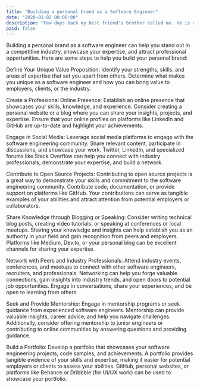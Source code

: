 ```yaml
---
title: "Building a personal brand as a Software Engineer"
date: "2020-01-02 00:00:00"
description: "Few days back my best friend's brother called me. He is a non-tech guy and needed a website for his new business. I was happy and in good mood on that day, had some free time for next few days. I said yes and took the work. I started working on it. However the next day I got some terrible news and went emotionally down"
paid: false
---
```


Building a personal brand as a software engineer can help you stand out in a competitive industry, showcase your expertise, and attract professional opportunities. Here are some steps to help you build your personal brand:

Define Your Unique Value Proposition: Identify your strengths, skills, and areas of expertise that set you apart from others. Determine what makes you unique as a software engineer and how you can bring value to employers, clients, or the industry.

Create a Professional Online Presence: Establish an online presence that showcases your skills, knowledge, and experience. Consider creating a personal website or a blog where you can share your insights, projects, and expertise. Ensure that your online profiles on platforms like LinkedIn and GitHub are up-to-date and highlight your achievements.

Engage in Social Media: Leverage social media platforms to engage with the software engineering community. Share relevant content, participate in discussions, and showcase your work. Twitter, LinkedIn, and specialized forums like Stack Overflow can help you connect with industry professionals, demonstrate your expertise, and build a network.

Contribute to Open Source Projects: Contributing to open source projects is a great way to demonstrate your skills and commitment to the software engineering community. Contribute code, documentation, or provide support on platforms like GitHub. Your contributions can serve as tangible examples of your abilities and attract attention from potential employers or collaborators.

Share Knowledge through Blogging or Speaking: Consider writing technical blog posts, creating video tutorials, or speaking at conferences or local meetups. Sharing your knowledge and insights can help establish you as an authority in your field and gain recognition from peers and employers. Platforms like Medium, Dev.to, or your personal blog can be excellent channels for sharing your expertise.

Network with Peers and Industry Professionals: Attend industry events, conferences, and meetups to connect with other software engineers, recruiters, and professionals. Networking can help you forge valuable connections, gain insights into industry trends, and open doors to potential job opportunities. Engage in conversations, share your experiences, and be open to learning from others.

Seek and Provide Mentorship: Engage in mentorship programs or seek guidance from experienced software engineers. Mentorship can provide valuable insights, career advice, and help you navigate challenges. Additionally, consider offering mentorship to junior engineers or contributing to online communities by answering questions and providing guidance.

Build a Portfolio: Develop a portfolio that showcases your software engineering projects, code samples, and achievements. A portfolio provides tangible evidence of your skills and expertise, making it easier for potential employers or clients to assess your abilities. GitHub, personal websites, or platforms like Behance or Dribbble (for UI/UX work) can be used to showcase your portfolio.